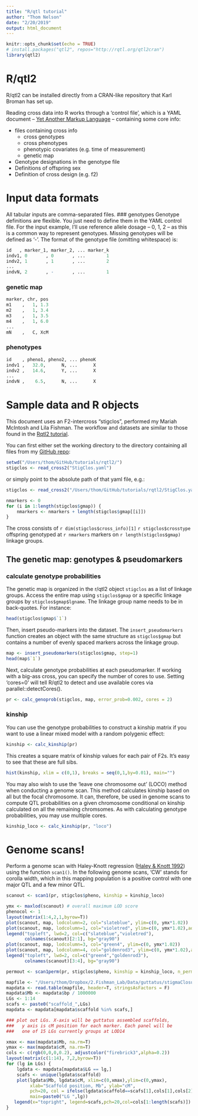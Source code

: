 ```yaml
---
title: "R/qtl tutorial"
author: "Thom Nelson"
date: "2/20/2019"
output: html_document
---
```


```r
knitr::opts_chunk$set(echo = TRUE)
# install.packages("qtl2", repos="http://rqtl.org/qtl2cran")
library(qtl2)

```

# R/qtl2

R/qtl2 can be installed directly from a CRAN-like repository that Karl Broman has set up. 

Reading cross data into R works through a 'control file', which is a YAML document  -- [Yet Another Markup Language](https://yaml.org/) -- containing some core info:

* files containing cross info
    + cross genotypes
    + cross phenotypes
    + phenotypic covariates (e.g. time of measurement)
    + genetic map
* Genotype designations in the genotype file
* Definitions of offspring sex
* Definition of cross design (e.g. f2)

# Input data formats
All tabular inputs are comma-separated files.
### genotypes
Genotype definitions are flexible. You just need to define them in the YAML control file. For the input example, I'll use reference allele dosage -- 0, 1, 2 -- as this is a common way to represent genotypes. Missing genotypes will be defined as '-'. The format of the genotype file (omitting whitespace) is:
``` r
id   , marker_1, marker_2, ... marker_k
indv1, 0       , 0       , ...        1
indv2, 1       , 1       , ...        2
...
indvN, 2       , -       , ...        1
```
### genetic map
``` r
marker, chr, pos
m1    ,   1, 1.3
m2    ,   1, 3.4
m3    ,   1, 3.5
m4    ,   1, 6.0
...
mN    ,   C, XcM
```
### phenotypes
``` r

id    , pheno1, pheno2, ... phenoK  
indv1 ,   32.0,      N, ...      X
indv2 ,   14.6,      Y, ...      X
...
indvN ,    6.5,      N, ...      X

```

# Sample data and R objects

This document uses an F2-intercross "stigclos", performed my Mariah McIntosh and Lila Fishman. The workflow and datasets are similar to those found in the [Rqtl2 tutorial](http://kbroman.org/qtl2/assets/vignettes/input_files.html).

You can first either set the working directory to the directory containing all files from my [GitHub repo]():

``` r
setwd("/Users/thom/GitHub/tutorials/rqtl2/")
stigclos <- read_cross2("StigClos.yaml")
```

or simply point to the absolute path of that yaml file, e.g.:
``` r
stigclos <- read_cross2("/Users/thom/GitHub/tutorials/rqtl2/StigClos.yaml")

```

``` r
nmarkers <- 0
for (i in 1:length(stigclos$gmap)) {
    nmarkers <- nmarkers + length(stigclos$gmap[[i]])
}

```


The cross consists of `r dim(stigclos$cross_info)[1]` `r stigclos$crosstype` offspring genotyped at `r nmarkers` markers on `r length(stigclos$gmap)` linkage groups.

## The genetic map: genotypes & pseudomarkers

### calculate genotype probabilities

The genetic map is organized in the r/qtl2 object `stigclos` as a list of linkage groups. Access the entire map using `stigclos$gmap` or a specific linkage groups by `stigclos$gmap$lgname`. The linkage group name needs to be in back-quotes. For instance:
``` r
head(stigclos$gmap$`1`)
```
Then, insert pseudo-markers into the dataset. The `insert_pseudomarkers` function creates an object with the same structure as `stigclos$gmap` but contains a number of evenly spaced markers across the linkage group.
``` r
map <- insert_pseudomarkers(stigclos$gmap, step=1)
head(map$`1`)
```
Next, calculate genotype probabilities at each pseudomarker. If working with a big-ass cross, you can specify the number of cores to use. Setting 'cores=0' will tell R/qtl2 to detect and use available cores via parallel::detectCores(). 
``` r
pr <- calc_genoprob(stigclos, map, error_prob=0.002, cores = 2)
```

### kinship
You can use the genotype probabilities to construct a kinship matrix if you want to use a linear mixed model with a random polygenic effect:

``` r
kinship <- calc_kinship(pr)
```

This creates a square matrix of kinship values for each pair of F2s. It's easy to see that these are full sibs.
``` r
hist(kinship, xlim = c(0,1), breaks = seq(0,1,by=0.01), main="")
```

You may also wish to use the 'leave one chromosome out' (LOCO) method when conducting a genome scan. This method calculates kinship based on all but the focal chromosome. It can, therefore, be used in genome scans to compute QTL probabilities on a given chromosome conditional on kinship calculated on all the remaining chromsomes. As with calculating genotype probabilities, you may use multiple cores.

``` r
kinship_loco <- calc_kinship(pr, "loco")
```

# Genome scans!

Perform a genome scan with Haley-Knott regression ([Haley & Knott 1992](https://www.ncbi.nlm.nih.gov/pubmed/16718932)) using the function `scan1()`. In the following genome scans, 'CW' stands for corolla width, which in this mapping population is a positive control with one major QTL and a few minor QTL.

``` r

scanout <- scan1(pr, stigclos$pheno, kinship = kinship_loco)

ymx <- maxlod(scanout) # overall maximum LOD score
phenocol <- 1
layout(matrix(1:4,2,1,byrow=T))
plot(scanout, map, lodcolumn=2, col="slateblue", ylim=c(0, ymx*1.02))
plot(scanout, map, lodcolumn=1, col="violetred", ylim=c(0, ymx*1.02),add=TRUE)
legend("topleft", lwd=2, col=c("slateblue","violetred"), 
       colnames(scanout)[2:1], bg="gray90")
plot(scanout, map, lodcolumn=3, col="green4", ylim=c(0, ymx*1.02))
plot(scanout, map, lodcolumn=4, col="goldenrod3", ylim=c(0, ymx*1.02),add=TRUE)
legend("topleft", lwd=2, col=c("green4","goldenrod3"), 
       colnames(scanout)[3:4], bg="gray90")

```

``` r

permout <- scan1perm(pr, stigclos$pheno, kinship = kinship_loco, n_perm=1000,cores=2)


```


``` r

mapfile <- "/Users/thom/Dropbox/2.Fishman_Lab/Data/guttatus/stigmaClosure/F2_IM767xSF/lepmap/LOD14_lgs_withScaffolds_GATKv2.txt"
mapdata <- read.table(mapfile, header=T, stringsAsFactors = F)
mapdata$Mb <- mapdata$bp / 1000000
LGs <- 1:14
scafs <- paste0("scaffold_",LGs)
mapdata <- mapdata[mapdata$scaffold %in% scafs,]

### plot out LGs. X-axis will be guttatus assembled scaffolds,
###   y axis is cM position for each marker. Each panel will be
###   one of 15 LGs currently groups at LOD14

xmax <- max(mapdata$Mb, na.rm=T)
ymax <- max(mapdata$cM, na.rm=T)
cols <- c(rgb(0,0,0,0.2), adjustcolor("firebrick3",alpha=0.2))
layout(matrix(c(1:14), 7,2,byrow=T))
for (lg in LGs) {
    lgdata <- mapdata[mapdata$LG == lg,]
    scafs <- unique(lgdata$scaffold)
    plot(lgdata$Mb, lgdata$cM, xlim=c(0,xmax),ylim=c(0,ymax),
         xlab="Scaffold position, Mb", ylab="cM",
         pch=20, col = ifelse(lgdata$scaffold==scafs[1],cols[1],cols[2]),
         main=paste0("LG ",lg))
   legend(x="topright", legend=scafs,pch=20,col=cols[1:length(scafs)])
}

```